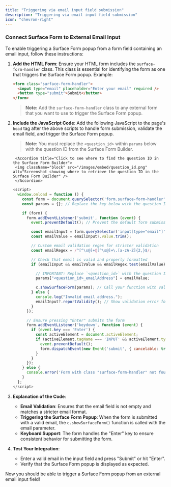 ```yaml
---
title: "Triggering via email input field submission"
description: "Triggering via email input field submission"
icon: "chevron-right"
---
```


### Connect Surface Form to External Email Input

To enable triggering a Surface Form popup from a form field containing an email input, follow these instructions:

1. **Add the HTML Form**: Ensure your HTML form includes the `surface-form-handler` class. This class is essential for identifying the form as one that triggers the Surface Form popup. Example:

   ```html
   <form class="surface-form-handler">
     <input type="email" placeholder="Enter your email" required />
     <button type="submit">Submit</button>
   </form>
   ```

   > **Note:** Add the `surface-form-handler` class to any external form that you want to use to trigger the Surface Form popup.

2. **Include the JavaScript Code**: Add the following JavaScript to the page's `head` tag after the above scripts to handle form submission, validate the email field, and trigger the Surface Form popup. 

   > **Note:** You must replace the `<question_id>` within `params` below with the question ID from the Surface Form Builder.

        <Accordion title="Click to see where to find the question ID in the Surface Form Builder">
        <img className="block" src="/images/embed/question_id.png" alt="Screenshot showing where to retrieve the question ID in the Surface Form Builder" />
        </Accordion>

   ```JavaScript
   <script>
     window.onload = function () {
       const form = document.querySelector('form.surface-form-handler'); // Select the form by class name
       const params = {}; // Replace the key below with the question ID retrieved from the Surface Form Builder (e.g., replace "zYTngVeSzJFX" with your actual question ID)

       if (form) {
         form.addEventListener('submit', function (event) {
           event.preventDefault(); // Prevent the default form submission

           const emailInput = form.querySelector('input[type="email"]');
           const emailValue = emailInput?.value.trim();

           // Custom email validation regex for stricter validation
           const emailRegex = /^[^\s@]+@[^\s@]+\.[a-zA-Z]{2,}$/;

           // Check that email is valid and properly formatted
           if (emailInput && emailValue && emailRegex.test(emailValue)) {

             // IMPORTANT: Replace `<question_id>` with the question ID from the Surface Form Builder
             params["<question_id>_emailAddress"] = emailValue;

             c.showSurfaceForm(params); // Call your function with validated data
           } else {
             console.log("Invalid email address.");
             emailInput?.reportValidity(); // Show validation error for the email field
           }
         });

         // Ensure pressing "Enter" submits the form
         form.addEventListener('keydown', function (event) {
           if (event.key === 'Enter') {
             const activeElement = document.activeElement;
             if (activeElement.tagName === 'INPUT' && activeElement.type === 'email') {
               event.preventDefault();
               form.dispatchEvent(new Event('submit', { cancelable: true }));
             }
           }
         });
       } else {
         console.error('Form with class "surface-form-handler" not found.');
       }
     };
   </script>
   ```

3. **Explanation of the Code**:
   - **Email Validation**: Ensures that the email field is not empty and matches a stricter email format.
   - **Triggering the Surface Form Popup**: When the form is submitted with a valid email, the `c.showSurfaceForm()` function is called with the email parameter.
   - **Keyboard Support**: The form handles the "Enter" key to ensure consistent behavior for submitting the form.

4. **Test Your Integration**:
   - Enter a valid email in the input field and press "Submit" or hit "Enter".
   - Verify that the Surface Form popup is displayed as expected.

Now you should be able to trigger a Surface Form popup from an external email input field!
